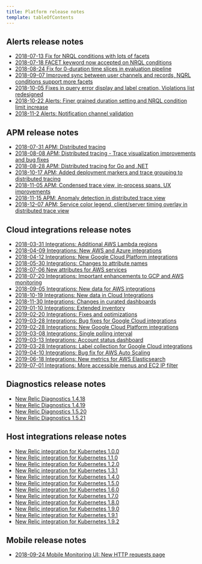 ```yaml
---
title: Platform release notes
template: tableOfContents
---
```


## Alerts release notes

* [2018-07-13 Fix for NRQL conditions with lots of facets](/docs/release-notes/platform-release-notes/alerts-release-notes/2018-07-13-fix-nrql-conditions-lots-facets)
* [2018-07-18 FACET keyword now accepted on NRQL conditions](/docs/release-notes/platform-release-notes/alerts-release-notes/2018-07-18-facet-keyword-now-accepted-nrql-conditions)
* [2018-08-24 Fix for 0-duration time slices in evaluation pipeline](/docs/release-notes/platform-release-notes/alerts-release-notes/2018-08-24-fix-0-duration-time-slices-evaluation-pipeline)
* [2018-09-07 Improved sync between user channels and records, NQRL conditions support more facets](/docs/release-notes/platform-release-notes/alerts-release-notes/2018-09-07-improved-sync-between-user-channels-records-nqrl-conditions-support-more-facets)
* [2018-10-05 Fixes in query error display and label creation, Violations list redesigned](/docs/release-notes/platform-release-notes/alerts-release-notes/2018-10-05-fixes-query-error-display-label-creation-violations-list-redesigned)
* [2018-10-22 Alerts: Finer grained duration setting and NRQL condition limit increase](/docs/release-notes/platform-release-notes/alerts-release-notes/2018-10-22-alerts-finer-grained-duration-setting-nrql-condition-limit-increase)
* [2018-11-2 Alerts: Notification channel validation](/docs/release-notes/platform-release-notes/alerts-release-notes/2018-11-2-alerts-notification-channel-validation)

## APM release notes

* [2018-07-31 APM: Distributed tracing](/docs/release-notes/platform-release-notes/apm-release-notes/2018-07-31-apm-distributed-tracing)
* [2018-08-08 APM: Distributed tracing - Trace visualization improvements and bug fixes](/docs/release-notes/platform-release-notes/apm-release-notes/2018-08-08-apm-distributed-tracing-trace-visualization-improvements-bug-fixes)
* [2018-08-28 APM: Distributed tracing for Go and .NET](/docs/release-notes/platform-release-notes/apm-release-notes/2018-08-28-apm-distributed-tracing-go-net)
* [2018-10-17 APM: Added deployment markers and trace grouping to distributed tracing](/docs/release-notes/platform-release-notes/apm-release-notes/2018-10-17-added-distributed-tracing-features)
* [2018-11-05 APM: Condensed trace view, in-process spans, UX improvements](/docs/release-notes/platform-release-notes/apm-release-notes/2018-11-05-apm-distributed-trace-condensed-view-process-spans-ux-improvements)
* [2018-11-15 APM: Anomaly detection in distributed trace view](/docs/release-notes/platform-release-notes/apm-release-notes/2018-11-15-apm-anomaly-detection-distributed-trace-view)
* [2018-12-07 APM: Service color legend, client/server timing overlay in distributed trace view](/docs/release-notes/platform-release-notes/apm-release-notes/2018-12-07-apm-service-color-legend-clientserver-timing-overlay-distributed-trace-view)

## Cloud integrations release notes

* [2018-03-31 Integrations: Additional AWS Lambda regions](/docs/release-notes/platform-release-notes/cloud-integrations-release-notes/2018-03-31-integrations-additional-aws-lambda-regions)
* [2018-04-09 Integrations: New AWS and Azure integrations](/docs/release-notes/platform-release-notes/cloud-integrations-release-notes/2018-04-09-integrations-new-aws-azure-integrations)
* [2018-04-12 Integrations: New Google Cloud Platform integrations](/docs/release-notes/platform-release-notes/cloud-integrations-release-notes/2018-04-12-integrations-new-google-cloud-platform-integrations)
* [2018-05-30 Integrations: Changes to attribute names](/docs/release-notes/platform-release-notes/cloud-integrations-release-notes/2018-05-30-integrations-changes-attribute-names)
* [2018-07-06 New attributes for AWS services](/docs/release-notes/platform-release-notes/cloud-integrations-release-notes/2018-07-06-new-attributes-aws-services)
* [2018-07-20 Integrations: Important enhancements to GCP and AWS monitoring](/docs/release-notes/platform-release-notes/cloud-integrations-release-notes/2018-07-20-integrations-important-enhancements-gcp-aws-monitoring)
* [2018-09-05 Integrations: New data for AWS integrations](/docs/release-notes/platform-release-notes/cloud-integrations-release-notes/2018-09-05-integrations-new-data-aws-integrations)
* [2018-10-19 Integrations: New data in Cloud Integrations](/docs/release-notes/platform-release-notes/cloud-integrations-release-notes/2018-10-19-integrations-new-data-cloud-integrations)
* [2018-11-30 Integrations: Changes in curated dashboards](/docs/release-notes/platform-release-notes/cloud-integrations-release-notes/2018-11-30-integrations-changes-curated-dashboards)
* [2019-01-10 Integrations: Extended inventory](/docs/release-notes/platform-release-notes/cloud-integrations-release-notes/2019-01-10-integrations-extended-inventory)
* [2019-02-20 Integrations: Fixes and optimizations](/docs/release-notes/platform-release-notes/cloud-integrations-release-notes/2019-02-20-integrations-fixes-optimizations)
* [2019-03-28 Integrations: Bug fixes for Google Cloud integrations](/docs/release-notes/platform-release-notes/cloud-integrations-release-notes/2019-02-28-integrations-bug-fixes-google-cloud-integrations)
* [2019-02-28 Integrations: New Google Cloud Platform integrations](/docs/release-notes/platform-release-notes/cloud-integrations-release-notes/2019-02-28-integrations-new-google-cloud-platform-integrations)
* [2019-03-08 Integrations: Single polling interval](/docs/release-notes/platform-release-notes/cloud-integrations-release-notes/2019-03-08-integrations-single-polling-interval)
* [2019-03-13 Integrations: Account status dashboard](/docs/release-notes/platform-release-notes/cloud-integrations-release-notes/2019-03-13-integrations-account-status-dashboard)
* [2019-03-28 Integrations: Label collection for Google Cloud integrations](/docs/release-notes/platform-release-notes/cloud-integrations-release-notes/2019-03-28-integrations-label-collection-google-cloud-integrations)
* [2019-04-10 Integrations: Bug fix for AWS Auto Scaling](/docs/release-notes/platform-release-notes/cloud-integrations-release-notes/2019-04-10-integrations-bug-fix-aws-auto-scaling)
* [2019-06-18 Integrations: New metrics for AWS Elasticsearch](/docs/release-notes/platform-release-notes/cloud-integrations-release-notes/2019-06-18-integrations-new-metrics-aws-elasticsearch)
* [2019-07-01 Integrations: More accessible menus and EC2 IP filter](/docs/release-notes/platform-release-notes/cloud-integrations-release-notes/2019-07-01-integrations-more-accessible-menus-ec2-ip-filter)

## Diagnostics release notes

* [New Relic Diagnostics 1.4.18](/docs/release-notes/platform-release-notes/diagnostics-release-notes/new-relic-diagnostics-1418)
* [New Relic Diagnostics 1.4.19](/docs/release-notes/platform-release-notes/diagnostics-release-notes/new-relic-diagnostics-1419)
* [New Relic Diagnostics 1.5.20](/docs/release-notes/platform-release-notes/diagnostics-release-notes/new-relic-diagnostics-1520)
* [New Relic Diagnostics 1.5.21](/docs/release-notes/platform-release-notes/diagnostics-release-notes/new-relic-diagnostics-1521)

## Host integrations release notes

* [New Relic integration for Kubernetes 1.0.0](/docs/release-notes/platform-release-notes/host-integrations-release-notes/new-relic-integration-kubernetes-100)
* [New Relic integration for Kubernetes 1.1.0](/docs/release-notes/platform-release-notes/host-integrations-release-notes/new-relic-integration-kubernetes-110)
* [New Relic integration for Kubernetes 1.2.0](/docs/release-notes/platform-release-notes/host-integrations-release-notes/new-relic-integration-kubernetes-120)
* [New Relic integration for Kubernetes 1.3.1](/docs/release-notes/platform-release-notes/host-integrations-release-notes/new-relic-integration-kubernetes-131)
* [New Relic integration for Kubernetes 1.4.0](/docs/release-notes/platform-release-notes/host-integrations-release-notes/new-relic-integration-kubernetes-140)
* [New Relic integration for Kubernetes 1.5.0](/docs/release-notes/platform-release-notes/host-integrations-release-notes/new-relic-integration-kubernetes-150)
* [New Relic integration for Kubernetes 1.6.0](/docs/release-notes/platform-release-notes/host-integrations-release-notes/new-relic-integration-kubernetes-160)
* [New Relic integration for Kubernetes 1.7.0](/docs/release-notes/platform-release-notes/host-integrations-release-notes/new-relic-integration-kubernetes-170)
* [New Relic integration for Kubernetes 1.8.0](/docs/release-notes/platform-release-notes/host-integrations-release-notes/new-relic-integration-kubernetes-180)
* [New Relic integration for Kubernetes 1.9.0](/docs/release-notes/platform-release-notes/host-integrations-release-notes/new-relic-integration-kubernetes-190)
* [New Relic integration for Kubernetes 1.9.1](/docs/release-notes/platform-release-notes/host-integrations-release-notes/new-relic-integration-kubernetes-191)
* [New Relic integration for Kubernetes 1.9.2](/docs/release-notes/platform-release-notes/host-integrations-release-notes/new-relic-integration-kubernetes-192)

## Mobile release notes

* [2018-09-24 Mobile Monitoring UI: New HTTP requests page](/docs/release-notes/platform-release-notes/mobile-release-notes/2018-09-24-mobile-monitoring-ui-new-http-requests-page)
